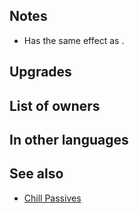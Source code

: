 {{Weapon Infobox
|tagid=SID_和傘＋
|weaponType=Lance
|weaponName=Wagasa+
|might=14
|range=1
|effect=At start of turn, inflicts Def-7 on foe on the enemy team with the highest Def through its next action.
|cost=300
|exclusive=0
|statModifiers=0,14,0,0,0
|required=Wagasa
|refinePaths=default
|refineSP=350
|refineMedals=500
|refineStones=50
|properties=
}}
==Notes==
* Has the same effect as {{Pt|Chill Def 3}}.
{{Penalties}}
{{SelectStat}}
==Upgrades==
{{Weapon Upgrade List}}
==List of owners==
{{Skill Hero List}}
==In other languages==
{{OtherLanguages
|japanese=和傘＋
|german=Wagasa+
|spanishEU=Wagasa +
|spanishLA=Wagasa +
|french=Wagasa +
|italian=Wagasa+
|chineseTW=和傘＋
|portuguese=Wagasa+
}}
==See also==
* [[Chill Passives]]
{{Weapons Navbox}}